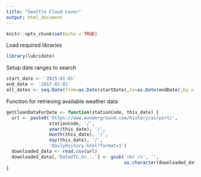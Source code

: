 ```yaml
---
title: "Seattle Cloud Cover"
output: html_document
---
```


```r
knitr::opts_chunk$set(echo = TRUE)
```

Load required libraries
```r
library(lubridate)
```

Setup date ranges to search
```r

start_date <- '2015-01-01'
end_date <- '2017-01-01'
all_dates <- seq.Date(from=as.Date(startDate),to=as.Date(endDate),by = 1)
```

Function for retrieving available weather data
```r
getCleanDataForDate <- function(stationCode, this_date) {
  url <- paste0('https://www.wunderground.com/history/airport/',
                stationCode, '/',
                year(this_date), '/',
                month(this_date), '/',
                day(this_date), '/',
                'DailyHistory.html?format=1')
  downloaded_data <- read.csv(url)
  downloaded_data[,'DateUTC.br...'] <- gsub('<br />', '',
                                            as.character(downloaded_data[,'DateUTC.br...']))
}
```


